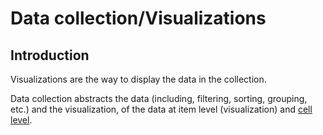 
<Meta title="Data collection/Visualizations" />

# Data collection/Visualizations

## Introduction

Visualizations are the way to display the data in the collection.

Data collection abstracts the data (including, filtering, sorting, grouping,
etc.) and the visualization, of the data at item level (visualization) and
[cell level](?path=/docs/data-collection-cell-types--docs).

<Unstyled>
  <FeatureGrid
    features={[
      {
        icon: Table,
        title: "Table",
        description:
          "Table visualization is the default visualization for data collection. It displays the data in a table format.",
        href: "/?path=/docs/components-data-collection-visualizations-table--documentation",
      },
      {
        icon: Kanban,
        title: "Card",
        description:
          "Card visualization is a visualization that displays the data in a card format.",
        href: "/?path=/docs/components-data-collection-visualizations-card--documentation",
      },
      {
        icon: List,
        title: "List",
        description:
          "List visualization is a visualization that displays the data in a list format.",
        href: "/?path=/docs/components-data-collection-visualizations-list--documentation",
      },
      {
        icon: List,
        title: "Kanban",
        description:
          "Kanban visualization is a visualization that displays the data in a kanban format.",
        href: "/?path=/docs/components-data-collection-visualizations-kanban--documentation",
      },
    ]}
  />
</Unstyled>
